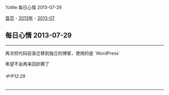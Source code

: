 %title 每日心情 2013-07-29

[[../../../index|首页]] - [[../index|2013年]] - [[index|2013-07]]
==每日心情 2013-07-29==
----
再次将代码目录迁移到独立的博客，使用的是 `WordPress`

希望不会再来回折腾了
======中午12:29======
----
